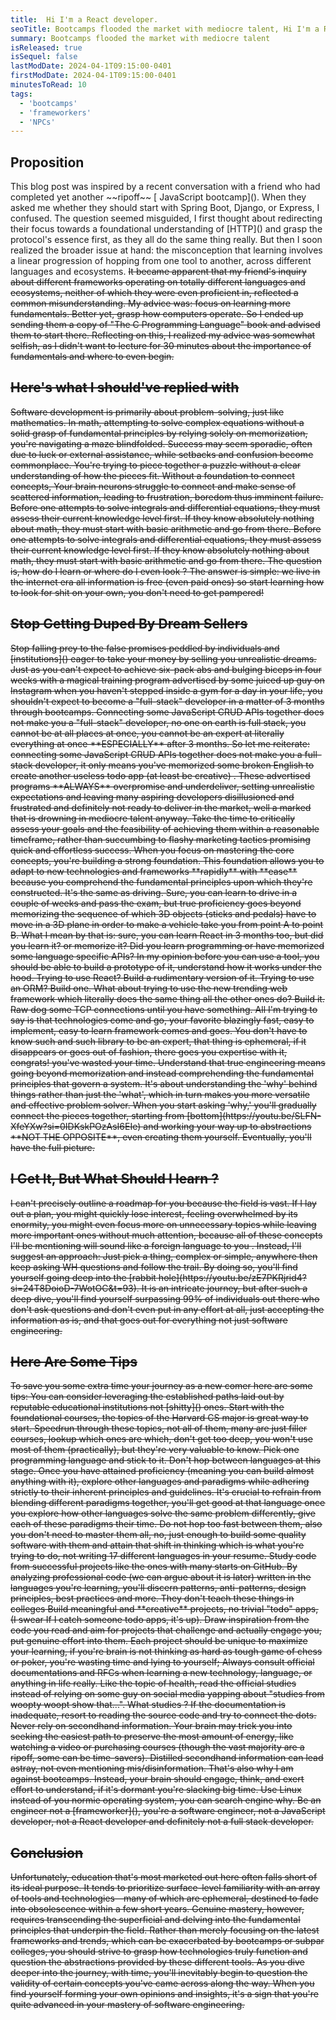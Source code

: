 ```yaml
---
title:  Hi I'm a React developer.
seoTitle: Bootcamps flooded the market with mediocre talent, Hi I'm a React developer.
summary: Bootcamps flooded the market with mediocre talent
isReleased: true
isSequel: false
lastModDate: 2024-04-1T09:15:00-0401
firstModDate: 2024-04-1T09:15:00-0401
minutesToRead: 10
tags:
  - 'bootcamps'
  - 'frameworkers'
  - 'NPCs'
---
```

<H2>Proposition</H2>
<C>
This blog post was inspired by a recent conversation with a friend who had completed yet another ~~ripoff~~  [ JavaScript bootcamp](). When they asked me whether they should start with Spring Boot, Django, or Express, I confused. The question seemed misguided, I first thought about redirecting their focus towards a foundational understanding of [HTTP]() and grasp the protocol's essence first, as they all do the same thing really. But then I soon realized the broader issue at hand: the misconception that learning involves a linear progression of hopping from one tool to another, across different languages and ecosystems.
<S/>
It became apparent that my friend's inquiry about different frameworks operating on totally different languages and ecosystems, neither of which they were even proficient in, reflected a common misunderstanding. 
My advice was: focus on learning more fundamentals. Better yet, grasp how computers operate. So I ended up sending them a copy of "The C Programming Language" book and advised them to start there. Reflecting on this, I realized my advice was somewhat selfish, as I didn't want to lecture for 30 minutes about the importance of fundamentals and where to even begin.
</C>
<H2>Here's what I should've replied with</H2>
<C>
Software development is primarily about problem-solving, just like mathematics.
</C>
<S/>
<C>
In math, attempting to solve complex equations without a solid grasp of fundamental principles by relying solely on memorization, you're navigating a maze blindfolded. Success may seem sporadic, often due to luck or external assistance, while setbacks and confusion become commonplace. You're trying to piece together a puzzle without a clear understanding of how the pieces fit. Without a foundation to connect concepts, Your brain neurons struggle to connect and make sense of scattered information, leading to frustration, boredom thus imminent failure.
</C>
<S3/>
<C>
Before one attempts to solve integrals and differential equations, they must assess their current knowledge level first. If they know absolutely nothing about math, they must start with basic arithmetic and go from there.
</C>
<S/>
<C>
Before one attempts to solve integrals and differential equations, they must assess their current knowledge level first. If they know absolutely nothing about math, they must start with basic arithmetic and go from there.
</C>
<S/>
<C>
The question is, how do I learn or where do I even look ? The answer is simple: we live in the internet era all information is free (even paid ones) so start learning how to look for shit on your own, you don't need to get pampered!
</C>
<H2>Stop Getting Duped By Dream Sellers</H2>
<C>
Stop falling prey to the false promises peddled by individuals and [institutions]() eager to take your money by selling you unrealistic dreams. Just as you can't expect to achieve six-pack abs and bulging biceps in four weeks with a magical training program advertised by some juiced up guy on Instagram when you haven't stepped inside a gym for a day in your life, you shouldn't expect to become a "full-stack" developer in a matter of 3 months through bootcamps. Connecting some JavaScript CRUD APIs together does not make you a "full-stack" developer, no one on earth is full stack, you cannot be at all places at once, you cannot be an expert at literally everything at once **ESPECIALLY** after 3 months. So let me reiterate: connecting some JavaScript CRUD APIs together does not make you a full-stack developer, it only means you've memorized some broken English to create another useless todo app (at least be creative) . These advertised programs **ALWAYS** overpromise and underdeliver, setting unrealistic expectations and leaving many aspiring developers disillusioned and frustrated and definitely not ready to deliver in the market, well a marked that is drowning in mediocre talent anyway. 
</C>
<S/>
<C>
Take the time to critically assess your goals and the feasibility of achieving them within a reasonable timeframe, rather than succumbing to flashy marketing tactics promising quick and effortless success.
</C>
<S3/>
<C>
When you focus on mastering the core concepts, you're building a strong foundation. This foundation allows you to adapt to new technologies and frameworks **rapidly** with **ease** because you comprehend the fundamental principles upon which they're constructed. 
</C>
<S/>
<C>
It's the same as driving. Sure, you can learn to drive in a couple of weeks and pass the exam, but true proficiency goes beyond memorizing the sequence of which 3D objects (sticks and pedals) have to move in a 3D plane in order to make a vehicle take you from point A to point B.
</C>
<S3/>
<C>
What I mean by that is: sure, you can learn React in 3 months too, but did you learn it? or memorize it? Did you learn programming or have memorized some language specific APIs? In my opinion before you can use a tool, you should be able to build a prototype of it, understand how it works under the hood. Trying to use React? Build a rudimentary version of it. Trying to use an ORM? Build one. What about trying to use the new trending web framework which literally does the same thing all the other ones do? Build it. Raw dog some TCP connections until you have something. All I'm trying to say is that technologies come and go, your favorite blazingly fast, easy to implement, easy to learn framework comes and goes. You don't have to know such and such library to be an expert, that thing is ephemeral, if it disappears or goes out of fashion, there goes you expertise with it, congrats! you've wasted your time.
</C>
<S3/>
<C>
Understand that true engineering means going beyond memorization and instead comprehending the fundamental principles that govern a system. It's about understanding the 'why' behind things rather than just the 'what', which in turn makes you more versatile and effective problem solver.
</C>
<S/>
<C>
When you start asking 'why,' you'll gradually connect the pieces together, starting from [bottom](https://youtu.be/SLFN-XfeYXw?si=0IDKskPOzAsI6EIe) and working your way up to abstractions **NOT THE OPPOSITE**, even creating them yourself. Eventually, you'll have the full picture.
</C>
<H2>I Get It, But What Should I learn ?</H2>
<C>
I can't precisely outline a roadmap for you because the field is vast. If I lay out a plan, you might quickly lose interest, feeling overwhelmed by its enormity, you might even focus more on unnecessary topics while leaving more important ones without much attention, because all of these concepts I'll be mentioning will sound like a foreign language to you . Instead, I'll suggest an approach:  Just pick a thing, complex or simple, anywhere then keep asking WH questions and follow the trail. By doing so, you'll find yourself going deep into the [rabbit hole](https://youtu.be/zE7PKRjrid4?si=24T8DoioD-7WotOC&t=93). It is an intricate journey, but after such a deep dive, you'll find yourself surpassing 99% of individuals out there who don't ask questions and don't even put in any effort at all, just accepting the information as is, and that goes out for everything not just software engineering.
</C>
<H2>Here Are Some Tips</H2> 
<C>
To save you some extra time your journey as a new comer here are some tips: 
</C>
<S3/>
<C>
You can consider leveraging the established paths laid out by reputable educational institutions not [shitty]() ones. Start with the foundational courses, the topics of the Harvard CS major is great way to start. Speedrun through these topics, not all of them, many are just filler courses, lookup which ones are which, don't get too deep, you won't use most of them (practically), but they're very valuable to know.
</C>
<S3/>
<C>
Pick one programming language and stick to it. Don't hop between languages at this stage. Once you have attained proficiency (meaning you can build almost anything with it), explore other languages and paradigms while adhering strictly to their inherent principles and guidelines. It's crucial to refrain from blending different paradigms together, you'll get good at that language once you explore how other languages solve the same problem differently, give each of these paradigms their time. Do not hop too fast between them, also you don't need to master them all, no, just enough to build some quality software with them and attain that shift in thinking which is what you're trying to do, not writing 17 different languages in your resume.
</C>
<S3/>
<C>
Study code from successful projects like the ones with many starts on GitHub. By analyzing professional code (we can argue about it is later) written in the languages you're learning, you'll discern patterns, anti-patterns, design principles, best practices and more. They don't teach these things in colleges
</C>
<S3/>
<C>
Build meaningful and **creative** projects, no trivial "todo" apps, (I swear If I catch someone todo apps, it's up). 
Draw inspiration from the code you read and aim for projects that challenge and actually engage you, put genuine effort into them. Each project should be unique to maximize your learning, if you're brain is not thinking as hard as tough game of chess or poker, you're wasting time and lying to yourself;
</C>
<S3/>
<C>
Always consult official documentations and RFCs when learning a new technology, language, or anything in life really. Like the topic of health, read the official studies instead of relying on some guy on social media yapping about "studies from woopty woopt show that...". What studies ?
If the documentation is inadequate, resort to reading the source code and try to connect the dots. Never rely on secondhand information. Your brain may trick you into seeking the easiest path to preserve the most amount of energy, like watching a video or purchasing courses (though the vast majority are a ripoff, some can be time-savers). Distilled secondhand information can lead astray, not even mentioning mis/disinformation. That's also why I am against bootcamps. Instead, your brain should engage, think, and exert effort to understand, if it's dormant you're slacking big time.
</C>
<S3/>
<C>
Use Linux instead of you normie operating system, you can search engine why.
</C>
<S3/>
<C>
Be an engineer not a [frameworker](), you're a software engineer, not a JavaScript developer, not a React developer and definitely not a full stack developer.
</C>
<S3/>
<H2>Conclusion</H2>
<C>
Unfortunately, education that's most marketed out here often falls short of its ideal purpose. It tends to prioritize surface-level familiarity with an array of tools and technologies—many of which are ephemeral, destined to fade into obsolescence within a few short years. Genuine mastery, however, requires transcending the superficial and delving into the fundamental principles that underpin the field. Rather than merely focusing on the latest frameworks and trends, which can be exacerbated by bootcamps or subpar colleges, you should strive to grasp how technologies truly function and question the abstractions provided by these different tools.
As you dive deeper into the journey, with time, you'll inevitably begin to question the validity of certain concepts you've came across along the way. When you find yourself forming your own opinions and insights, it's a sign that you're quite advanced in your mastery of software engineering.
</C>





